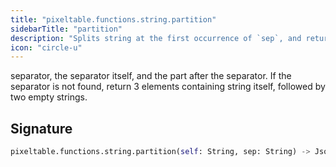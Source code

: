 ```yaml
---
title: "pixeltable.functions.string.partition"
sidebarTitle: "partition"
description: "Splits string at the first occurrence of `sep`, and returns 3 elements containing the part before the"
icon: "circle-u"
---
```

separator, the separator itself, and the part after the separator. If the separator is not found, return 3 elements containing string itself, followed by two empty strings.


## Signature

```python
pixeltable.functions.string.partition(self: String, sep: String) -> Json
```

